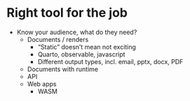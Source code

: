 # Right tool for the job

- Know your audience, what do they need?  
  - Documents / renders  
    - “Static” doesn’t mean not exciting  
    - Quarto, observable, javascript  
    - Different output types, incl. email, pptx, docx, PDF  
  - Documents with runtime   
  - API  
  - Web apps  
    - WASM